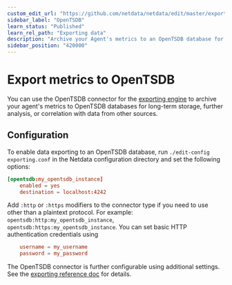 ```yaml
---
custom_edit_url: "https://github.com/netdata/netdata/edit/master/exporting/opentsdb/README.md"
sidebar_label: "OpenTSDB"
learn_status: "Published"
learn_rel_path: "Exporting data"
description: "Archive your Agent's metrics to an OpenTSDB database for long-term storage and further analysis."
sidebar_position: "420000"
---
```



# Export metrics to OpenTSDB

You can use the OpenTSDB connector for
the [exporting engine](/docs/exporting-data/exporting-reference) to archive your agent's
metrics to OpenTSDB databases for long-term storage, further analysis, or correlation with data from other sources.

## Configuration

To enable data exporting to an OpenTSDB database, run `./edit-config exporting.conf` in the Netdata configuration
directory and set the following options:

```conf
[opentsdb:my_opentsdb_instance]
    enabled = yes
    destination = localhost:4242
```

Add `:http` or `:https` modifiers to the connector type if you need to use other than a plaintext protocol. For
example: `opentsdb:http:my_opentsdb_instance`,
`opentsdb:https:my_opentsdb_instance`. You can set basic HTTP authentication credentials using

```conf
    username = my_username
    password = my_password
```

The OpenTSDB connector is further configurable using additional settings. See
the [exporting reference doc](/docs/exporting-data/exporting-reference#options) for details.


